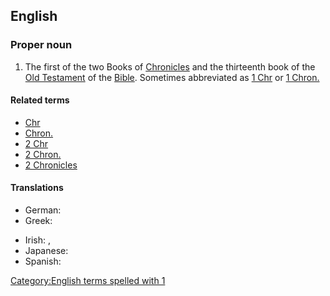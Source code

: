 {{book of the Bible|Books of Chronicles}}
==English==

===Proper noun===
{{en-proper noun}}

# {{label|en|biblical}} The first of the two Books of [[Chronicles]] and the thirteenth book of the [[Old Testament]] of the [[Bible]]. Sometimes abbreviated as [[1 Chr]] or [[1 Chron.]]

====Related terms====
* [[Chr]]
* [[Chron.]]
* [[2 Chr]]
* [[2 Chron.]]
* [[2 Chronicles]]

====Translations====
{{trans-top|book of the Bible}}
* German: {{t|de|1 Chronik}}
* Greek: {{t|el|Α' Παραλειπομένων}}
{{trans-mid}}
* Irish: {{t|ga|Céad Leabhar na gCroinicí|m}}, {{t|ga|1 Croinicí|f-p}}
* Japanese: {{t|ja|歴代志上|tr=rekidaishi jō|sc=Jpan}}
* Spanish: {{t|es|1 Crónicas|f-p}}
{{trans-bottom}}

[[Category:English terms spelled with 1]]